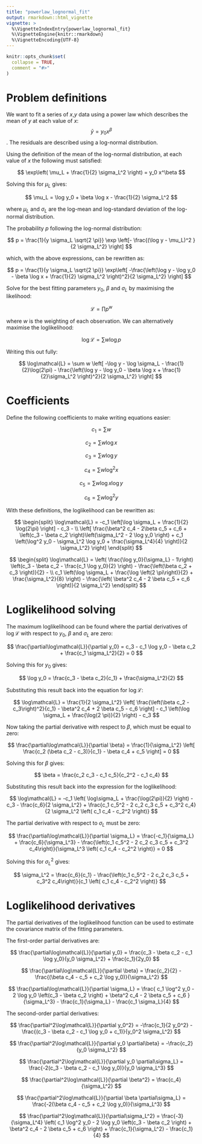 ```yaml
---
title: "powerlaw_lognormal_fit"
output: rmarkdown::html_vignette
vignette: >
  %\VignetteIndexEntry{powerlaw_lognormal_fit}
  %\VignetteEngine{knitr::rmarkdown}
  %\VignetteEncoding{UTF-8}
---
```


```r
knitr::opts_chunk$set(
  collapse = TRUE,
  comment = "#>"
)
```


# Problem definitions

We want to fit a series of $x$,$y$ data using a power law which describes the mean of $y$ at each value of $x$: $$ \bar{y} = y_0 x^\beta $$. The residuals are described using a log-normal distribution.

Using the definition of the mean of the log-normal distribution, at each value of $x$ the following must satisfied:

$$
\exp\left( \mu_L + \frac{1}{2} \sigma_L^2 \right) = y_0 x^\beta
$$

Solving this for $\mu_L$ gives:

$$
\mu_L = \log y_0 + \beta \log x - \frac{1}{2} \sigma_L^2
$$

where $\mu_L$ and $\sigma_L$ are the log-mean and log-standard deviation of the log-normal distribution.

The probability $p$ following the log-normal distribution:

$$ 
p = \frac{1}{y \sigma_L \sqrt{2 \pi}} 
\exp \left[- \frac{(\log y - \mu_L)^2 }{2 \sigma_L^2} \right]
$$

which, with the above expressions, can be rewritten as:

$$
p = \frac{1}{y \sigma_L \sqrt{2 \pi}} 
\exp\left[ -\frac{\left(\log y - \log y_0 - \beta \log x + \frac{1}{2} \sigma_L^2  \right)^2}{2 \sigma_L^2} \right]
$$

Solve for the best fitting parameters $y_0$, $\beta$ and $\sigma_L$ by maximising the likelihood:

$$
\mathcal{L} = \prod p^w
$$

where $w$ is the weighting of each observation. We can alternatively maximise the loglikelihood:

$$
\log\mathcal{L} = \sum w \log p
$$

Writing this out fully:

$$
\log\mathcal{L} = \sum w \left[
 -\log y - \log \sigma_L - \frac{1}{2}\log(2\pi) - 
\frac{\left(\log y - \log y_0 - \beta \log x + \frac{1}{2}\sigma_L^2 \right)^2}{2 \sigma_L^2}
\right]
$$

# Coefficients

Define the following coefficients to make writing equations easier:

$$
c_1 = \sum w
$$

$$
c_2 = \sum w \log x
$$

$$ 
c_3 = \sum w \log y 
$$

$$ 
c_4 = \sum w \log^2 x 
$$

$$ 
c_5 = \sum w \log x \log y 
$$

$$ 
c_6 = \sum w \log^2 y 
$$

With these definitions, the loglikelihood can be rewritten as:

$$
\begin{split}
\log\mathcal{L} = 
-c_1 \left[\log \sigma_L + \frac{1}{2} \log(2\pi) \right] - c_3 - \\
\left[ \frac{\beta^2 c_4 - 2\beta c_5 + c_6 + \left(c_3 - \beta c_2 \right)\left(\sigma_L^2 - 2 \log y_0 \right) + c_1 \left(\log^2 y_0 - \sigma_L^2 \log y_0 + \frac{\sigma_L^4}{4} \right)}{2 \sigma_L^2} \right]
\end{split}
$$

$$
\begin{split}
\log\mathcal{L} = 
\left( \frac{\log y_0}{\sigma_L} - 1\right) \left(c_3 - \beta c_2 - \frac{c_1 \log y_0}{2}  \right) - 
\frac{\left(\beta c_2 + c_3 \right)}{2} - \\
c_1 \left(\log \sigma_L + \frac{\log \left(2 \pi\right)}{2} + \frac{\sigma_L^2}{8} \right) - 
\frac{\left( \beta^2 c_4 - 2 \beta c_5 + c_6 \right)}{2 \sigma_L^2}
\end{split}
$$

# Loglikelihood solving

The maximum loglikelihood can be found where the partial derivatives of $\log\mathcal{L}$ with respect to $y_0$, $\beta$ and $\sigma_L$ are zero:

$$
\frac{\partial\log\mathcal{L}}{\partial y_0} = 
c_3 - c_1 \log y_0 - \beta c_2 + \frac{c_1 \sigma_L^2}{2}
= 0
$$

Solving this for $y_0$ gives:

$$
\log y_0 = \frac{c_3 - \beta c_2}{c_1} + \frac{\sigma_L^2}{2}
$$

Substituting this result back into the equation for $\log\mathcal{L}$:

$$
\log\mathcal{L} = 
\frac{1}{2 \sigma_L^2} \left[ \frac{\left(\beta c_2 - c_3\right)^2}{c_1} - \beta^2 c_4 + 2 \beta c_5 - c_6 \right] -
c_1 \left(\log \sigma_L + \frac{\log(2 \pi)}{2} \right) - 
c_3
$$

Now taking the partial derivative with respect to $\beta$, which must be equal to zero:

$$
\frac{\partial\log\mathcal{L}}{\partial \beta} = 
\frac{1}{\sigma_L^2} \left[ \frac{c_2 (\beta c_2 - c_3)}{c_1} - \beta c_4 + c_5 \right]
= 0
$$

Solving this for $\beta$ gives:

$$
\beta = \frac{c_2 c_3 - c_1 c_5}{c_2^2 - c_1 c_4}
$$

Substituting this result back into the expression for the loglikelihood:

$$
\log\mathcal{L} = 
-c_1 \left( \log\sigma_L + \frac{\log(2\pi)}{2} \right) - c_3 - \frac{c_6}{2 \sigma_L^2} + 
\frac{c_1 c_5^2 - 2 c_2 c_3 c_5 + c_3^2 c_4}{2 \sigma_L^2 \left( c_1 c_4 - c_2^2 \right)}
$$

The partial derivative with respect to $\sigma_L$ must be zero:

$$
\frac{\partial\log\mathcal{L}}{\partial \sigma_L} =
\frac{-c_1}{\sigma_L} +
\frac{c_6}{\sigma_L^3} - 
\frac{\left(c_1 c_5^2 - 2 c_2 c_3 c_5 + c_3^2 c_4\right)}{\sigma_L^3 \left( c_1 c_4 - c_2^2 \right)}
= 0
$$

Solving this for $\sigma_L^2$ gives:

$$
\sigma_L^2 = \frac{c_6}{c_1} - 
\frac{\left(c_1 c_5^2 - 2 c_2 c_3 c_5 + c_3^2 c_4\right)}{c_1 \left( c_1 c_4 - c_2^2 \right)}
$$

# Loglikelihood derivatives

The partial derivatives of the loglikelihood function can be used to estimate the covariance matrix of the fitting parameters.

The first-order partial derivatives are:

$$
\frac{\partial\log\mathcal{L}}{\partial y_0} = 
\frac{c_3 - \beta c_2 - c_1 \log y_0}{y_0 \sigma_L^2} + \frac{c_1}{2y_0}
$$

$$
\frac{\partial\log\mathcal{L}}{\partial \beta} = \frac{c_2}{2} - 
\frac{(\beta c_4 - c_5 + c_2 \log y_0)}{\sigma_L^2}
$$

$$
\frac{\partial\log\mathcal{L}}{\partial \sigma_L} = 
\frac{
c_1 \log^2 y_0 - 2 \log y_0 \left(c_3 - \beta c_2 \right) + \beta^2 c_4 - 2 \beta c_5 + c_6 }{\sigma_L^3}  -
\frac{c_1}{\sigma_L} - \frac{c_1 \sigma_L}{4}
$$

The second-order partial derivatives:

$$
\frac{\partial^2\log\mathcal{L}}{\partial y_0^2} = 
-\frac{c_1}{2 y_0^2} - \frac{(c_3 - 
\beta c_2 - c_1 \log y_0 + c_1)}{y_0^2 \sigma_L^2}
$$

$$
\frac{\partial^2\log\mathcal{L}}{\partial y_0 \partial\beta} = 
-\frac{c_2}{y_0 \sigma_L^2}
$$

$$
\frac{\partial^2\log\mathcal{L}}{\partial y_0 \partial\sigma_L} = 
\frac{-2(c_3 - \beta c_2 - c_1 \log y_0)}{y_0 \sigma_L^3} 
$$

$$
\frac{\partial^2\log\mathcal{L}}{\partial \beta^2} = 
\frac{c_4}{\sigma_L^2}
$$

$$
\frac{\partial^2\log\mathcal{L}}{\partial \beta \partial\sigma_L} = 
\frac{-2(\beta c_4 - c_5 + c_2 \log y_0)}{\sigma_L^3}
$$

$$
\frac{\partial^2\log\mathcal{L}}{\partial\sigma_L^2} = 
\frac{-3}{\sigma_L^4} \left(
c_1 \log^2 y_0 - 2 \log y_0 \left(c_3 - \beta c_2 \right) + \beta^2 c_4 - 2 \beta c_5 + c_6 \right) +
\frac{c_1}{\sigma_L^2} - \frac{c_1}{4}
$$
